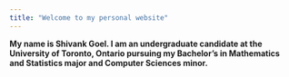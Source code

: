 ---
title: "Welcome to my personal website"
---

**My name is Shivank Goel. I am an undergraduate candidate at the University of Toronto, Ontario pursuing my Bachelor's in Mathematics and Statistics major and Computer Sciences minor.**
